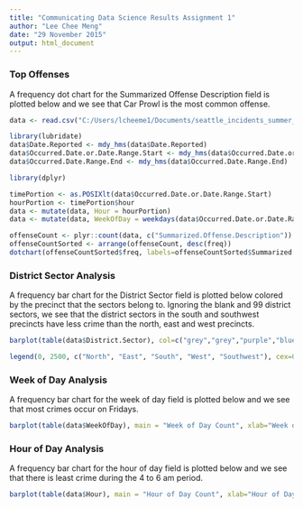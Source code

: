 ```yaml
---
title: "Communicating Data Science Results Assignment 1"
author: "Lee Chee Meng"
date: "29 November 2015"
output: html_document
---
```


### Top Offenses 

A frequency dot chart for the Summarized Offense Description field is plotted below and we see that Car Prowl is the most common offense.

```r
data <- read.csv("C:/Users/lcheeme1/Documents/seattle_incidents_summer_2014.csv")

library(lubridate)
data$Date.Reported <- mdy_hms(data$Date.Reported)
data$Occurred.Date.or.Date.Range.Start <- mdy_hms(data$Occurred.Date.or.Date.Range.Start)
data$Occurred.Date.Range.End <- mdy_hms(data$Occurred.Date.Range.End)

library(dplyr)

timePortion <- as.POSIXlt(data$Occurred.Date.or.Date.Range.Start)
hourPortion <- timePortion$hour
data <- mutate(data, Hour = hourPortion)
data <- mutate(data, WeekOfDay = weekdays(data$Occurred.Date.or.Date.Range.Start))

offenseCount <- plyr::count(data, c("Summarized.Offense.Description"))
offenseCountSorted <- arrange(offenseCount, desc(freq))
dotchart(offenseCountSorted$freq, labels=offenseCountSorted$Summarized.Offense.Description, cex=0.7, main="Summarized Offense Description Count", xlab="Count")

```

### District Sector Analysis 

A frequency bar chart for the District Sector field is plotted below colored by the precinct that the sectors belong to. Ignoring the blank and 99 district sectors, we see that the district sectors in the south and southwest precincts have less crime than the north, east and west precincts.  

```r
barplot(table(data$District.Sector), col=c("grey","grey","purple","blue", "green", "blue", "yellow","blue","purple","green","purple","green","purple","brown","green", "brown","brown","purple","yellow"), main = "District Sector Count", xlab="District Sector")

legend(0, 2500, c("North", "East", "South", "West", "Southwest"), cex=0.7,  pch=c(16,16,16,16,16), col=c("purple", "blue", "brown", "green", "yellow"), bty="n")

```

### Week of Day Analysis 

A frequency bar chart for the week of day field is plotted below and we see that most crimes occur on Fridays.

```r
barplot(table(data$WeekOfDay), main = "Week of Day Count", xlab="Week of Day")
```

### Hour of Day Analysis 

A frequency bar chart for the hour of day field is plotted below and we see that there is least crime during the 4 to 6 am period.

```r
barplot(table(data$Hour), main = "Hour of Day Count", xlab="Hour of Day")
```

